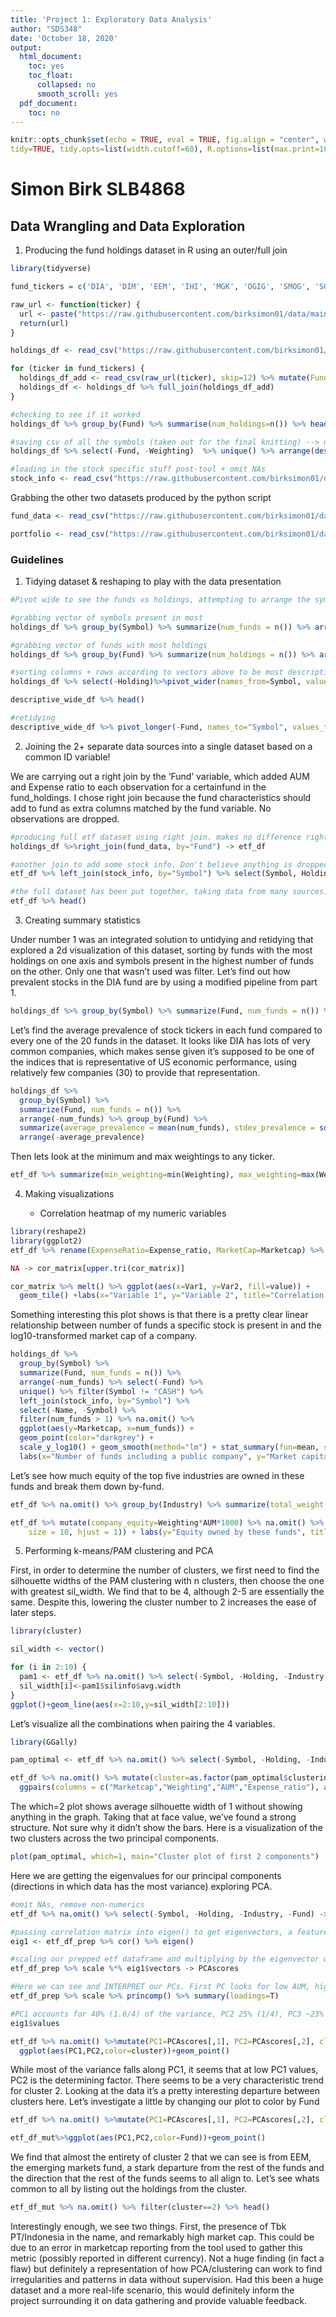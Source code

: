 ```yaml
---
title: 'Project 1: Exploratory Data Analysis'
author: "SDS348"
date: 'October 18, 2020'
output:
  html_document:
    toc: yes
    toc_float:
      collapsed: no
      smooth_scroll: yes
  pdf_document:
    toc: no
---
```


```r
knitr::opts_chunk$set(echo = TRUE, eval = TRUE, fig.align = "center", warning = F, message = F,
tidy=TRUE, tidy.opts=list(width.cutoff=60), R.options=list(max.print=100))
```

# Simon Birk SLB4868

## Data Wrangling and Data Exploration

1. Producing the fund holdings dataset in R using an outer/full join
```R
library(tidyverse)

fund_tickers = c('DIA', 'DIM', 'EEM', 'IHI', 'MGK', 'OGIG', 'SMOG', 'SOXX', 'SPY', 'USMV', 'VIG', 'VOO', 'VOX', 'VTI', 'VTV', 'VUG', 'VYM', 'WCLD', 'XLK')

raw_url <- function(ticker) {
  url <- paste("https://raw.githubusercontent.com/birksimon01/data/main/", ticker, "-holdings.csv", sep="")
  return(url)
}

holdings_df <- read_csv("https://raw.githubusercontent.com/birksimon01/data/main/DGRW-holdings.csv", skip=12) %>% mutate(Fund="DGRW")

for (ticker in fund_tickers) {
  holdings_df_add <- read_csv(raw_url(ticker), skip=12) %>% mutate(Fund=ticker)
  holdings_df <- holdings_df %>% full_join(holdings_df_add)
}

#checking to see if it worked
holdings_df %>% group_by(Fund) %>% summarise(num_holdings=n()) %>% head()

#saving csv of all the symbols (taken out for the final knitting) --> using tool to grab more stuff specific to the stock
holdings_df %>% select(-Fund, -Weighting)  %>% unique() %>% arrange(desc(Symbol))

#loading in the stock specific stuff post-tool + omit NAs
stock_info <- read_csv("https://raw.githubusercontent.com/birksimon01/data/main/stocks.csv") %>% na.omit()
```

Grabbing the other two datasets produced by the python script
```R
fund_data <- read_csv("https://raw.githubusercontent.com/birksimon01/data/main/fund_data.csv") %>% select(-X1)

portfolio <- read_csv("https://raw.githubusercontent.com/birksimon01/data/main/holdings.csv") %>% select(-X1)
```

### Guidelines

1. Tidying dataset & reshaping to play with the data presentation 
```R
#Pivot wide to see the funds vs holdings, attempting to arrange the symbols according to overall fund presence.

#grabbing vector of symbols present in most 
holdings_df %>% group_by(Symbol) %>% summarize(num_funds = n()) %>% arrange(-num_funds) %>% pull(Symbol) -> symbol_vector

#grabbing vector of funds with most holdings
holdings_df %>% group_by(Fund) %>% summarize(num_holdings = n()) %>% arrange(-num_holdings) %>% pull(Fund) -> fund_vector

#sorting columns + rows according to vectors above to be most descriptive
holdings_df %>% select(-Holding)%>%pivot_wider(names_from=Symbol, values_from=Weighting) %>% select(c(Fund, symbol_vector)) %>% arrange(match(Fund, fund_vector)) -> descriptive_wide_df

descriptive_wide_df %>% head()

#retidying
descriptive_wide_df %>% pivot_longer(-Fund, names_to="Symbol", values_to="Weight") %>% mutate(Weight=substring(Weight, 1, nchar(Weight)-1)) %>% mutate(Weight=as.numeric(Weight)) %>% glimpse()
```

2. Joining the 2+ separate data sources into a single dataset based on a common ID variable!

We are carrying out a right join by the 'Fund' variable, which added AUM and Expense ratio to each observation for a certainfund in the fund_holdings. I chose right join because the fund characteristics should add to fund as extra columns matched by the fund variable. No observations are dropped.
```R
#producing full etf dataset using right join. makes no difference right vs. left in this case.
holdings_df %>%right_join(fund_data, by="Fund") -> etf_df 

#another join to add some stock info. Don't believe anything is dropped in this one either. Some of the stocks don't have data though.
etf_df %>% left_join(stock_info, by="Symbol") %>% select(Symbol, Holding, Industry, Marketcap, Weighting, Fund, AUM, Expense_ratio) %>% mutate(Weighting=as.numeric(substring(Weighting, 1, nchar(Weighting)-1))/100)-> etf_df

#the full dataset has been put together, taking data from many sources.
etf_df %>% head()
```

3. Creating summary statistics

Under number 1 was an integrated solution to untidying and retidying that explored a 2d visualization of this dataset, sorting by funds with the most holdings on one axis and symbols present in the highest number of funds on the other. Only one that wasn't used was filter. Let's find out how prevalent stocks in the DIA fund are by using a modified pipeline from part 1.

```R
holdings_df %>% group_by(Symbol) %>% summarize(Fund, num_funds = n()) %>% arrange(-num_funds) %>% filter(Fund=="DIA") %>% head()
```

Let's find the average prevalence of stock tickers in each fund compared to every one of the 20 funds in the dataset. It looks like DIA has lots of very common companies, which makes sense given it's supposed to be one of the indices that is representative of US economic performance, using relatively few companies (30) to provide that representation.
    
```R
holdings_df %>% 
  group_by(Symbol) %>% 
  summarize(Fund, num_funds = n()) %>% 
  arrange(-num_funds) %>% group_by(Fund) %>% 
  summarize(average_prevalence = mean(num_funds), stdev_prevalence = sd(num_funds), num_holdings = n()) %>%
  arrange(-average_prevalence)
```

Then lets look at the minimum and max weightings to any ticker.
```R
etf_df %>% summarize(min_weighting=min(Weighting), max_weighting=max(Weighting))
```
 
4. Making visualizations 

    -  Correlation heatmap of my numeric variables
    
```R
library(reshape2)
library(ggplot2)
etf_df %>% rename(ExpenseRatio=Expense_ratio, MarketCap=Marketcap) %>% na.omit() %>% select(MarketCap, Weighting, AUM, ExpenseRatio) %>% cor() -> cor_matrix

NA -> cor_matrix[upper.tri(cor_matrix)]

cor_matrix %>% melt() %>% ggplot(aes(x=Var1, y=Var2, fill=value)) + 
  geom_tile() +labs(x="Variable 1", y="Variable 2", title="Correlation Matrix for Numeric Variables") + theme_classic() + scale_color_gradient2(low='red', high='purple', guide= "colorbar", aesthetics = "fill", midpoint=0)
```

Something interesting this plot shows is that there is a pretty clear linear relationship between number of funds a specific stock is present in and the log10-transformed market cap of a company.
```R
holdings_df %>% 
  group_by(Symbol) %>% 
  summarize(Fund, num_funds = n()) %>%
  arrange(-num_funds) %>% select(-Fund) %>% 
  unique() %>% filter(Symbol != "CASH") %>% 
  left_join(stock_info, by="Symbol") %>% 
  select(-Name, -Symbol) %>% 
  filter(num_funds > 1) %>% na.omit() %>% 
  ggplot(aes(y=Marketcap, x=num_funds)) + 
  geom_point(color="darkgrey") + 
  scale_y_log10() + geom_smooth(method="lm") + stat_summary(fun=mean, size=5, shape=0, geom="point") +
  labs(x="Number of funds including a public company", y="Market capitalization", title="Relationship between ETF inclusion and market capitalization")
```

Let's see how much equity of the top five industries are owned in these funds and break them down by-fund.

```R
etf_df %>% na.omit() %>% group_by(Industry) %>% summarize(total_weight = sum(Weighting)) %>% arrange(-total_weight) %>% slice(1:5) %>% pull(Industry) -> top_industries

etf_df %>% mutate(company_equity=Weighting*AUM*1000) %>% na.omit() %>% subset(Industry %in% top_industries) %>% ggplot(aes(x=Industry, y=company_equity, fill=Fund)) + geom_bar(stat="identity") + theme(axis.text.x = element_text(angle = 45, vjust = 1, 
    size = 10, hjust = 1)) + labs(y="Equity owned by these funds", title="Equity owned by fund in each of the five top sectors")
```

5. Performing k-means/PAM clustering and PCA

First, in order to determine the number of clusters, we first need to find the silhouette widths of the PAM clustering with n clusters, then choose the one with greatest sil_width. We find that to be 4, although 2-5 are essentially the same. Despite this, lowering the cluster number to 2 increases the ease of later steps. 
```R
library(cluster)

sil_width <- vector()

for (i in 2:10) {
  pam1 <- etf_df %>% na.omit() %>% select(-Symbol, -Holding, -Industry, -Fund) %>% pam(i)
  sil_width[i]<-pam1$silinfo$avg.width
}
ggplot()+geom_line(aes(x=2:10,y=sil_width[2:10]))
```   

Let's visualize all the combinations when pairing the 4 variables.
```R
library(GGally)

pam_optimal <- etf_df %>% na.omit() %>% select(-Symbol, -Holding, -Industry, -Fund) %>% pam(2)

etf_df %>% na.omit() %>% mutate(cluster=as.factor(pam_optimal$clustering)) %>% 
  ggpairs(columns = c("Marketcap","Weighting","AUM","Expense_ratio"), aes(color=cluster))


```
The which=2 plot shows average silhouette width of 1 without showing anything in the graph. Taking that at face value, we've found a strong structure. Not sure why it didn't show the bars. Here is a visualization of the two clusters across the two principal components.
```R
plot(pam_optimal, which=1, main="Cluster plot of first 2 components")
```

Here we are getting the eigenvalues for our principal components (directions in which data has the most variance) exploring PCA.
```R
#omit NAs, remove non-numerics
etf_df %>% na.omit() %>% select(-Symbol, -Holding, -Industry, -Fund) -> etf_df_prep

#passing correlation matrix into eigen() to get eigenvectors, a feature of that matrix. Eigenvectors point in the direction of the most vector. i.e. your first principal component direction. And second, and third, etc. Our eigenvalues will tell us how much variance exists in each direction.
eig1 <- etf_df_prep %>% cor() %>% eigen()

#scaling our prepped etf dataframe and multiplying by the eigenvector with matrix math to change the coordinate system to match the principal components.
etf_df_prep %>% scale %*% eig1$vectors -> PCAscores

#Here we can see and INTERPRET our PCs. First PC looks for low AUM, high expense ratio, and high weightings(but less so than expense_ratio) what this seems to be singling out is niche ETFs included. Component two looks for high market cap and low weighting, a marker of industry-centered ETFs.
etf_df_prep %>% scale %>% princomp() %>% summary(loadings=T)

#PC1 accounts for 40% (1.6/4) of the variance, PC2 25% (1/4), PC3 ~23% (0.91/4), PC4 ~12% (0.47/4)
eig1$values

etf_df %>% na.omit() %>%mutate(PC1=PCAscores[,1], PC2=PCAscores[,2], cluster=as.factor(pam_optimal$clustering))%>%
  ggplot(aes(PC1,PC2,color=cluster))+geom_point()
```
While most of the variance falls along PC1, it seems that at low PC1 values, PC2 is the determining factor. There seems to be a very characteristic trend for cluster 2. Looking at the data it's a pretty interesting departure between clusters here. Let's investigate a little by changing our plot to color by Fund
```R
etf_df %>% na.omit() %>%mutate(PC1=PCAscores[,1], PC2=PCAscores[,2], cluster=as.factor(pam_optimal$clustering)) -> etf_df_mut

etf_df_mut%>%ggplot(aes(PC1,PC2,color=Fund))+geom_point()
```
We find that almost the entirety of cluster 2 that we can see is from EEM, the emerging markets fund, a stark departure from the rest of the funds and the direction that the rest of the funds seems to all align to. Let's see whats common to all by listing out the holdings from the cluster.

```R
etf_df_mut %>% na.omit() %>% filter(cluster==2) %>% head()
```
Interestingly enough, we see two things. First, the presence of Tbk PT/Indonesia in the name, and remarkably high market cap. This could be due to an error in marketcap reporting from the tool used to gather this metric (possibly reported in different currency). Not a huge finding (in fact a flaw) but definitely a representation of how PCA/clustering can work to find irregularities and patterns in data without supervision. Had this been a huge dataset and a more real-life scenario, this would definitely inform the project surrounding it on data gathering and provide valuable feedback.

<div class="tocify-extend-page" data-unique="tocify-extend-page" style="height: 0;"></div>
